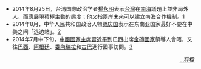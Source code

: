 * 2014年8月25日，台湾国際政治学者[[楊永明|楊永明]]表示[[台灣|台灣]]在[[南海|南海]]議題上並非局外人，而應展現積極主動的態度；他又指兩岸未來可以建立南海合作機制。[http://www.chinatimes.com/newspapers/20140826001041-260309]
* 2014年8月，中华人民共和国政治人物[[贾庆国|贾庆国]]表示在东南亚国家最好不要在中美之间「选边站」。[http://www.afinance.cn/new/xzgd/201408/747349.html]
* 2014年7月中下旬，[[中國國家主席|中國國家主席]][[習近平|習近平]]到巴西出席[[金磚國家|金磚國家]]領導人會晤，又往[[巴西|巴西]]、[[阿根廷|阿根廷]]、[[委內瑞拉|委內瑞拉]]和[[古巴|古巴]]進行國事訪問。[http://big5.xinhuanet.com/gate/big5/news.xinhuanet.com/world/2014-07/31/c_1111888586.htm]
<div style="text-align: right;">[[Portal:國際關係/國際關係新聞/存檔|…存檔]]</div>